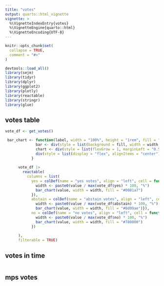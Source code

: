 ```yaml
---
title: "votes"
output: quarto::html_vignette
vignette: >
  %\VignetteIndexEntry{votes}
  %\VignetteEngine{quarto::html}
  %\VignetteEncoding{UTF-8}
---
```


```r
knitr::opts_chunk$set(
  collapse = TRUE,
  comment = "#>"
)
```

```r
devtools::load_all()
library(sejm)
library(tidyr)
library(dplyr)
library(ggplot2)
library(plotly)
library(reactable)
library(stringr)
library(glue)
```



## votes table

```r
vote_df <- get_votes()

 bar_chart <- function(label, width = "100%", height = "1rem", fill = "#00bfc4", background = NULL) {
              bar <- div(style = list(background = fill, width = width, height = height, transition = "width 0.6s ease"))
              chart <- div(style = list(flexGrow = 1, marginLeft = "0.5rem", background = background), bar)
              div(style = list(display = "flex", alignItems = "center"), label, chart)
            }
      
      vote_df |>
        reactable(
          columns = list(
            yes = colDef(name = "yes votes", align = "left", cell = function(value) {
              width <- paste0(value / max(vote_df$yes) * 100, "%")
              bar_chart(value, width = width, fill = "#0081a7")
            }),
            abstain = colDef(name = "abstain votes", align = "left", cell = function(value) {
              width <- paste0(value / max(vote_df$abstain) * 100, "%")
              bar_chart(value, width = width, fill = "#8d99ae")}),
            no = colDef(name = "no votes", align = "left", cell = function(value) {
              width <- paste0(value / max(vote_df$no) * 100, "%")
              bar_chart(value, width = width, fill = "#780000")
            })
            
      ),
      filterable = TRUE)
```

## votes in time


```r

```

## mps votes


```r

```